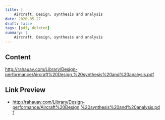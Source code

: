 ```yaml
---
title: |
    Aircraft, Design, synthesis and analysis
date: 2020-05-27
draft: false
tags: [pdf, deleted]
summary: |
    Aircraft, Design, synthesis and analysis
---
```


## Content

http://rahauav.com/Library/Design-performance/Aircraft%20Design,%20synthesis%20and%20analysis.pdf

## Link Preview

- http://rahauav.com/Library/Design-performance/Aircraft%20Design,%20synthesis%20and%20analysis.pdf
